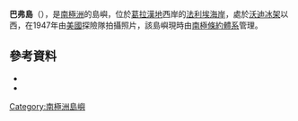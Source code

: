 {{Coord|69|10|S|67|19|W|source:GNIS|display=title}}

'''巴弗島'''（{{lang-en|Buffer Island}}），是[[南極洲|南極洲]]的島嶼，位於[[葛拉漢地|葛拉漢地]]西岸的[[法利埃海岸|法利埃海岸]]，處於[[沃迪冰架|沃迪冰架]]以西，在1947年由[[美國|美國]]探險隊拍攝照片，該島嶼現時由[[南極條約體系|南極條約體系]]管理。

==參考資料==
*{{cite gnis | type = antarid | id = 2117| name = Buffer Island | accessdate = 2011-10-04}}
*{{usgs-gazetteer|id=2117}}

{{DEFAULTSORT:Buffer Island}}
[[Category:南極洲島嶼|Category:南極洲島嶼]]


{{FallièresCoast-geo-stub}}